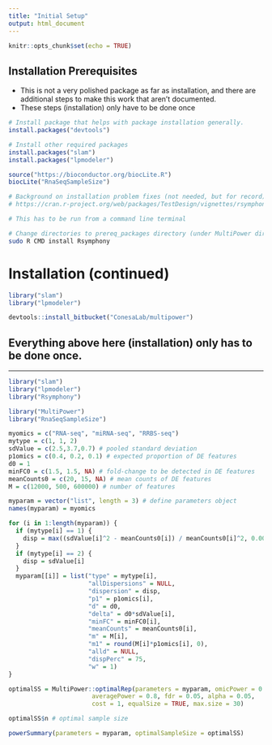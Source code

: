 ```yaml
---
title: "Initial Setup"
output: html_document
---
```


```r
knitr::opts_chunk$set(echo = TRUE)
```

## Installation Prerequisites
+ This is not a very polished package as far as installation, and there are
  additional steps to make this work that aren't documented.
+ These steps (installation) only have to be done once
```r

# Install package that helps with package installation generally.
install.packages("devtools")

# Install other required packages
install.packages("slam")
install.packages("lpmodeler")

source("https://bioconductor.org/biocLite.R")
biocLite("RnaSeqSampleSize")

# Background on installation problem fixes (not needed, but for record)
# https://cran.r-project.org/web/packages/TestDesign/vignettes/rsymphony.html


```





```bash

# This has to be run from a command line terminal

# Change directories to prereq_packages directory (under MultiPower directory )
sudo R CMD install Rsymphony


```

# Installation (continued)
```r
library("slam")
library("lpmodeler")

devtools::install_bitbucket("ConesaLab/multipower")
```

## Everything above here (installation) only has to be done once.
*******************************************************************************

```r
library("slam")
library("lpmodeler")
library("Rsymphony")

```


```r
library("MultiPower")
library("RnaSeqSampleSize")
```


```r
myomics = c("RNA-seq", "miRNA-seq", "RRBS-seq") 
mytype = c(1, 1, 2) 
sdValue = c(2.5,3.7,0.7) # pooled standard deviation 
p1omics = c(0.4, 0.2, 0.1) # expected proportion of DE features 
d0 = 1 
minFC0 = c(1.5, 1.5, NA) # fold-change to be detected in DE features
meanCounts0 = c(20, 15, NA) # mean counts of DE features 
M = c(12000, 500, 600000) # number of features
```


```r
myparam = vector("list", length = 3) # define parameters object 
names(myparam) = myomics 

for (i in 1:length(myparam)) { 
  if (mytype[i] == 1) { 
    disp = max((sdValue[i]^2 - meanCounts0[i]) / meanCounts0[i]^2, 0.0001)
  } 
  if (mytype[i] == 2) { 
    disp = sdValue[i] 
  } 
  myparam[[i]] = list("type" = mytype[i], 
                      "allDispersions" = NULL, 
                      "dispersion" = disp,
                      "p1" = p1omics[i], 
                      "d" = d0, 
                      "delta" = d0*sdValue[i], 
                      "minFC" = minFC0[i], 
                      "meanCounts" = meanCounts0[i], 
                      "m" = M[i], 
                      "m1" = round(M[i]*p1omics[i], 0), 
                      "alld" = NULL, 
                      "dispPerc" = 75, 
                      "w" = 1)
}
```


```r
optimalSS = MultiPower::optimalRep(parameters = myparam, omicPower = 0.6, 
                       averagePower = 0.8, fdr = 0.05, alpha = 0.05, 
                       cost = 1, equalSize = TRUE, max.size = 30)

optimalSS$n # optimal sample size 

powerSummary(parameters = myparam, optimalSampleSize = optimalSS)

```

